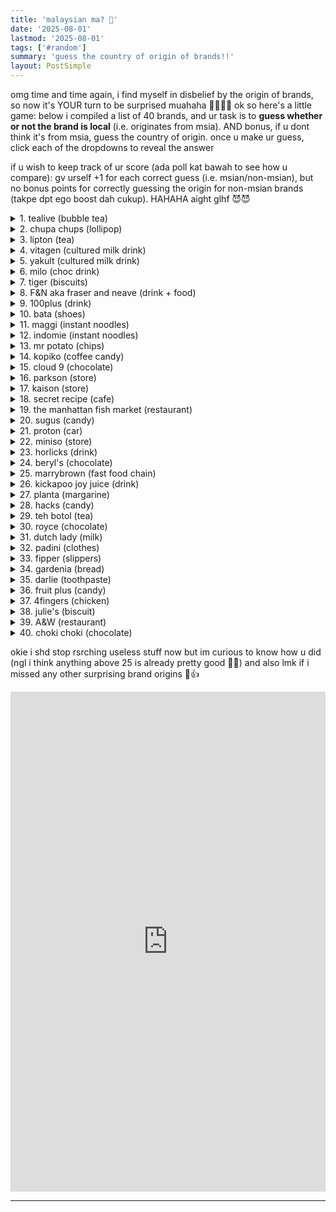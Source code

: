 ```yaml
---
title: 'malaysian ma? 🤔'
date: '2025-08-01'
lastmod: '2025-08-01'
tags: ['#random']
summary: 'guess the country of origin of brands!!'
layout: PostSimple
---
```


omg time and time again, i find myself in disbelief by the origin of brands, so now it's YOUR turn to be surprised muahaha 🫵🏻🫵🏻 ok so here's a little game: below i compiled a list of 40 brands, and ur task is to **guess whether or not the brand is local** (i.e. originates from msia). AND bonus, if u dont think it's from msia, guess the country of origin. once u make ur guess, click each of the dropdowns to reveal the answer

if u wish to keep track of ur score (ada poll kat bawah to see how u compare): gv urself +1 for each correct guess (i.e. msian/non-msian), but no bonus points for correctly guessing the origin for non-msian brands (takpe dpt ego boost dah cukup). HAHAHA aight glhf 😈😈

<details>
  <summary>1. tealive (bubble tea)</summary>

yepp **MALAYSIAN!!** i guess that's an easy start la heh. but tealive is actually pretty big rn (all over SEA and even dah ada kat australia, canada, uk, UAE, etc.), with several sources saying there are 1000+ outlets globally WHICH IS ACTUALLY INSANEE
</details>

<details>
  <summary>2. chupa chups (lollipop)</summary>

nope, **spanish.** the name of the brand comes from the word *chupar* which means suck in spanish :P
</details>

<details>
  <summary>3. lipton (tea)</summary>

nopess **scottish,** founded by sir thomas johnstone lipton
</details>

<details>
  <summary>4. vitagen (cultured milk drink)</summary>

**malaysiannnn** hoorayyy
</details>

<details>
  <summary>5. yakult (cultured milk drink)</summary>

**japanese** lmao, yakult came bef vitagen so there r ppl who claim vitagen copied yakult but mm ~~is vitagen or yakult better?~~
</details>

<details>
  <summary>6. milo (choc drink)</summary>

SIKEEE IT'S **AUSTRALIAN** 💀💀💀 idk i was pretty surprised to learn that a while back, ig cuz the way milo markets itself is very local but oh well 😭😭
</details>

<details>
  <summary>7. tiger (biscuits)</summary>

yea **malaysian,** i guess this one is kinda obvious kut tapi saje nak throw u off HAHA
</details>

<details>
  <summary>8. F&N aka fraser and neave (drink + food)</summary>

huhu **singaporean.** founded by fraser and neave (as u might guess), two scotsmen
</details>

<details>
  <summary>9. 100plus (drink)</summary>

**malaysian!!** weh i rmbr i was talking w my brother while eating when i learnt this and i was pretty surprised lol. my parents were when i told them too. also it's called 100plus to commemorate the 100 years since the founding of F&N
</details>

<details>
  <summary>10. bata (shoes)</summary>

AAAHSJJDF BATA IS **CZECH.** dude yk haritu i was playing scattegories w my friends and one of the prompts was "msian brands" and the letter was B, soooo i confidently and proudly jwb bata lahhh ONLY TO FIND OUT I WAS WRONG UGH OMG
</details>

<details>
  <summary>11. maggi (instant noodles)</summary>

maggi... is from... **SWITZERLAND.** FRICKING SWITZERLAND. FOUNDED BY A SWISS GUY NAMED JULIUS MAGGI (what a name LMAO). how do ik this? basically haritu when i was going for the mbl camp in poland, we had like a cultural night so i wanted to bring stuff from my country to share abt with others laa AND WHAT BETTER THING TO BRING THAN MAGGI AMIRITE??? ONLY TO FIND OUT MAGGI IS NOT EVEN MSIAN AAAAJSKDKFMG. i still brought maggi mug tho and shared it on the last night (all-nighter) with a friend ~~and didnt tell her abt the true dark disappointing origin of maggi.~~ ey bodola why r all our iconic msian stuff like maggi and milo not even msian to begin with 🙄💔💔 
</details>

<details>
  <summary>12. indomie (instant noodles)</summary>

ya it's from **indonesia** la - congrats einstein. saje nak test and make u question ur entire life hihihi 😹🫵🏻
</details>

<details>
  <summary>13. mr potato (chips)</summary>

**malaysian.** okay mybe obvious but i was lowkey surprised to learn this (from a friend) actually 
</details>

<details>
  <summary>14. kopiko (coffee candy)</summary>

**indonnn** lolz
</details>

<details>
  <summary>15. cloud 9 (chocolate)</summary>

**philippines,** sadly this is also not ours 😓😓
</details>

<details>
  <summary>16. parkson (store)</summary>

**malaysian!!**
</details>

<details>
  <summary>17. kaison (store)</summary>

also **malaysian!!**
</details>

<details>
  <summary>18. secret recipe (cafe)</summary>

also also **malaysian!!** (omg new york cheese cake is the best 🤤🤤)
</details>

<details>
  <summary>19. the manhattan fish market (restaurant)</summary>

ya nama dia manhattan but it's **malaysian** bro HAIH. i guess good call tho cuz no one would eat there if it were called "malaysian fish market" AHAHAHA
</details>

<details>
  <summary>20. sugus (candy)</summary>

it's **SWISS** oh my goodness 
</details>

<details>
  <summary>21. proton (car)</summary>

**MALAYSIAN** LA OFC. KALAU KAU SALAH SMH ARE U RLLY MSIAN??? 😡😡🤬🤬
</details>

<details>
  <summary>22. miniso (store)</summary>

well i'll tell u that it's not msian. so ahh that must mean it's japanese la kan? SIKE NO IT'S **CHINESE** BUT PRESENTS ITSELF AS JAPANESE AAAJJSJDF BRUHH. and yk what, a few years ago my family went to japan pastu at some point my brother kut (tak ingat) nak pergi cari miniso but HAHH GUESS WHAT there's not a SINGLE miniso in japan dude and that's how i found out IT'S FRICKING CHINESEEEEE FOR GOD'S SAKE 😭😭
</details>

<details>
  <summary>23. horlicks (drink)</summary>

nopeee, invented by two british brothers (james n william horlick - why r their names the most stereotypical british names ever) in the **US**
</details>

<details>
  <summary>24. beryl's (chocolate)</summary>

WOW BERYL'S IS **MSIAN** WEH WOW i thought it was a somewhat premium imported brand
</details>

<details>
  <summary>25. marrybrown (fast food chain)</summary>

MARRYBROWN IS ALSO **MSIAN** (from johor) WOW UM?? i think it's just the white name that's throwing me off 😭😭
</details>

<details>
  <summary>26. kickapoo joy juice (drink)</summary>

**american** but they claim that they're the no.1 heavy citrus brand in msia and sgp BUT YA MEH?? cuz ngl i dont rlly see ppl drink kickapoo that much 🤷🏻‍♀️🤷🏻‍♀️🤷🏻‍♀️  ALSO the drink was [inspired from a comic strip!!](https://drinkkickapoo.com/history/)
</details>

<details>
  <summary>27. planta (margarine)</summary>

**dutch!!** i kinda thought it was msian ://
</details>

<details>
  <summary>28. hacks (candy)</summary>

**malaysian** yippeee
</details>

<details>
  <summary>29. teh botol (tea)</summary>

**indonesian** :(
</details>

<details>
  <summary>30. royce (chocolate)</summary>

kinda obvious it's not msian but i was surprised (twice!! bcs i half-forgot after the first time i found out lol) that royce is **japanese** :00 then i rmbr saying to my parents smth along the lines of "wHy iS iT nOt rOiiSu?!?!" AHAHAHA and okay ya it actually IS "roizu" but they just englishified it and yea i think u'd agree w me that "royce" is not a vry japanese-looking word JDJDFJSJ. OH but it's interesting how they got the name: basically the founder's first name is yasuhiro. reverse the characters -> rohisuya, and "ya" is a suffix for shop in jpnese so that leaves rohisu -> roizu!! 🤯🤯
</details>

<details>
  <summary>31. dutch lady (milk)</summary>

so apparently dutch lady is **msian.** HOW IRONIC 😭😭😭
</details>

<details>
  <summary>32. padini (clothes)</summary>

PADINI IS ALSO **MSIAN** DAMN
</details>

<details>
  <summary>33. fipper (slippers)</summary>

FIPPER IS **MSIAN??!!** I ALWAYS THOUGHT IT WAS A PRETTY BIG INTERNATIONAL BRAND LIKE CROCS OR SMTH. ALSO ALSO ALSO. IT WAS FOUNDED BY SOME GUY NAMED "JACK LIM" AHEM AHEM AHEM
</details>

<details>
  <summary>34. gardenia (bread)</summary>

nop, first started in **singapore** by some american baker i.e. that sloccum guy. but im preeeetty sure someone (my dad?) pernah told me (salah info la) that uncle sloccum was sabahan?!?! lmao idk or mybe im misrmbring 
</details>

<details>
  <summary>35. darlie (toothpaste)</summary>

okay so yes u may hv been able to make the reasonable guess that darlie is, in fact, not msian. BUT would u have been able to guess its dark history... 💀💀 so once upon a time, the toothpaste was not called darlie but... darkie (a racial slur against african-americans) and featured a white man in blackface + a top hat. so ahh probably from the states (which was racially segregated at the time) right?? BUT SIKE NOPE ONCE AGAIN IT'S **CHINESE** 😭😭😭 and in chinese the toothpaste is (till today) called 黑人牙膏 (which directly translates to "black man toothpaste") AAAHSJDJF yea i think i learnt this info from one of my chinese friends. apparently the name is not rooted in racism tho but bcs ppl associated black ppl w white teeth (since their skin was dark, making their teeth look whiter). but later it became controversial in the US (*wow who wdve guessed!!*), so baru the english name was changed to darlie. HA THE MORE YOU KNOW 🌈✨
</details>

<details>
  <summary>36. fruit plus (candy)</summary>

**malaysian** hoorayyy
</details>

<details>
  <summary>37. 4fingers (chicken)</summary>

**singaporean,** it's called 4fingers cuz the founders believed ppl typically need 4 main fingers on each hand to enjoy their chicken 🤷🏻‍♀️🤷🏻‍♀️
</details>

<details>
  <summary>38. julie's (biscuit)</summary>

**malaysian!!** and sold in 80+ countries now. it's only called julie's bcs the founder wanted it to stand out from other local brands (which mostly had chinese names). there IS no girl named julie lol
</details>

<details>
  <summary>39. A&W (restaurant)</summary>

**american.** started in california 100+ yrs ago as a roadside root beer stand. BUT it's the first fast food restaurant to open in msia (in 1963)
</details>

<details>
  <summary>40. choki choki (chocolate)</summary>

CHOKI CHOKI ISNT OURS IT'S **INDONESIAN** AAAA NOOO MY ENTIRE WORLD IS SHATTERED AND MY HEART IS BROKEN 😔💔
</details>

okie i shd stop rsrching useless stuff now but im curious to know how u did (ngl i think anything above 25 is already pretty good 🤡🤡) and also lmk if i missed any other surprising brand origins 🫡👍

<div class="strawpoll-embed" id="strawpoll_wAg3Qa9lKy8" style="height: 800px; max-width: 640px; width: 100%; margin: 0 auto; display: flex; flex-direction: column;"><iframe title="StrawPoll Embed" id="strawpoll_iframe_wAg3Qa9lKy8" src="https://strawpoll.com/embed/wAg3Qa9lKy8" style="position: static; visibility: visible; display: block; width: 100%; flex-grow: 1;" frameborder="0" allowfullscreen allowtransparency>Loading...</iframe><script async src="https://cdn.strawpoll.com/dist/widgets.js" charset="utf-8"></script></div>

---

<script async src="https://talk.hyvor.com/embed/embed.js" type="module"></script>
<hyvor-talk-comments website-id="11281" page-id="https://leia-mayssa.vercel.app/blog/malaysian-or-not"></hyvor-talk-comments>
